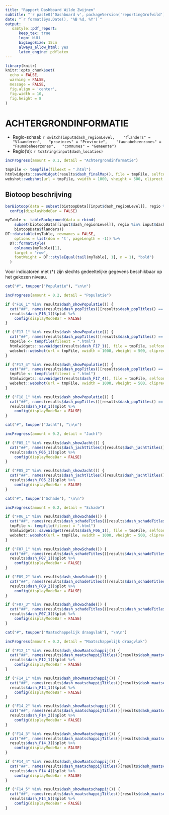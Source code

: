 ```yaml
---
title: "Rapport Dashboard Wilde Zwijnen"
subtitle: "`r paste0('Dashboard v', packageVersion('reportingGrofwild'))`"
date: "`r format(Sys.Date(), '%B %d, %Y')`"
output: 
   oaStyle::pdf_report:
      keep_tex: true
      logo: NULL
      bigLogoSize: 15cm
      always_allow_html: yes
      latex_engine: pdflatex
---
```


```r
library(knitr)
knitr::opts_chunk$set(
  echo = FALSE,
  warning = FALSE, 
  message = FALSE,
  fig.align = 'center',
  fig.width = 10, 
  fig.height = 8
)
```


# ACHTERGRONDINFORMATIE

* Regio-schaal: `r switch(input$dash_regionLevel, 
  "flanders" = "Vlaanderen",
  "provinces" = "Provincie", 
  "faunabeheerzones" = "Faunabeheerzones",
  "communes" = "Gemeente")`
* Regio('s): `r toString(input$dash_locaties)`


```r
incProgress(amount = 0.1, detail = "Achtergrondinformatie")

tmpFile <- tempfile(fileext = ".html")
htmlwidgets::saveWidget(results$dash_finalMap(), file = tmpFile, selfcontained = FALSE)
webshot::webshot(url = tmpFile, vwidth = 1000, vheight = 500, cliprect = "viewport")
```

## Biotoop beschrijving

```r
barBiotoop(data = subset(biotoopData[[input$dash_regionLevel]], regio %in% input$dash_locaties))$plot %>%
  config(displayModeBar = FALSE)
```

```r
myTable <- tableBackground(data = rbind(
    subset(biotoopData[[input$dash_regionLevel]], regio %in% input$dash_locaties), 
    biotoopData$flanders))
DT::datatable(myTable, rownames = FALSE,
    options = list(dom = 't', pageLength = -1)) %>%
  DT::formatStyle(
    colnames(myTable)[1],
    target = "row",
    fontWeight = DT::styleEqual(tail(myTable[, 1], n = 1), "bold")
  )
```

Voor indicatoren met (*) zijn slechts gedeeltelijke gegevens
beschikbaar op het gekozen niveau.

```r
cat("#", toupper("Populatie"), "\n\n")

incProgress(amount = 0.2, detail = "Populatie")

if ("F16_1" %in% results$dash_showPopulatie()) {
  cat("##", names(results$dash_popTitles()[results$dash_popTitles() == "F16_1"]), "\n\n")
  results$dash_F16_1()$plot %>%
    config(displayModeBar = FALSE)
}

if ("F17_1" %in% results$dash_showPopulatie()) {
  cat("##", names(results$dash_popTitles()[results$dash_popTitles() == "F17_1"]), "\n\n")
  tmpFile <- tempfile(fileext = ".html")
  htmlwidgets::saveWidget(results$dash_F17_1(), file = tmpFile, selfcontained = FALSE)
  webshot::webshot(url = tmpFile, vwidth = 1000, vheight = 500, cliprect = "viewport")
}

if ("F17_4" %in% results$dash_showPopulatie()) {
  cat("##", names(results$dash_popTitles()[results$dash_popTitles() == "F17_4"]), "\n\n")
  tmpFile <- tempfile(fileext = ".html")
  htmlwidgets::saveWidget(results$dash_F17_4(), file = tmpFile, selfcontained = FALSE)
  webshot::webshot(url = tmpFile, vwidth = 1000, vheight = 500, cliprect = "viewport")
}

if ("F18_1" %in% results$dash_showPopulatie()) {
  cat("##", names(results$dash_popTitles()[results$dash_popTitles() == "F18_1"]), "\n\n")
  results$dash_F18_1()$plot %>%
    config(displayModeBar = FALSE)
}
```


```r
cat("#", toupper("Jacht"), "\n\n")

incProgress(amount = 0.2, detail = "Jacht")

if ("F05_1" %in% results$dash_showJacht()) {
  cat("##", names(results$dash_jachtTitles()[results$dash_jachtTitles() == "F05_1"]), "\n\n")
  results$dash_F05_1()$plot %>%
    config(displayModeBar = FALSE)
}

if ("F05_2" %in% results$dash_showJacht()) {
  cat("##", names(results$dash_jachtTitles()[results$dash_jachtTitles() == "F05_2"]), "\n\n")
  results$dash_F05_2()$plot %>%
    config(displayModeBar = FALSE)
}
```


```r
cat("#", toupper("Schade"), "\n\n")

incProgress(amount = 0.2, detail = "Schade")

if ("F06_1" %in% results$dash_showSchade()) {
  cat("##", names(results$dash_schadeTitles()[results$dash_schadeTitles() == "F06_1"]), "\n\n")
  tmpFile <- tempfile(fileext = ".html")
  htmlwidgets::saveWidget(results$dash_F06_1(), file = tmpFile, selfcontained = FALSE)
  webshot::webshot(url = tmpFile, vwidth = 1000, vheight = 500, cliprect = "viewport")
}

if ("F07_1" %in% results$dash_showSchade()) {
  cat("##", names(results$dash_schadeTitles()[results$dash_schadeTitles() == "F07_1"]), "\n\n")
  results$dash_F07_1()$plot %>%
    config(displayModeBar = FALSE)
}

if ("F09_2" %in% results$dash_showSchade()) {
  cat("##", names(results$dash_schadeTitles()[results$dash_schadeTitles() == "F09_2"]), "\n\n")
  results$dash_F09_2()$plot %>%
    config(displayModeBar = FALSE)
}

if ("F07_3" %in% results$dash_showSchade()) {
  cat("##", names(results$dash_schadeTitles()[results$dash_schadeTitles() == "F07_3"]), "\n\n")
  results$dash_F07_3()$plot %>%
    config(displayModeBar = FALSE)
}
```


```r
cat("#", toupper("Maatschappelijk draagvlak"), "\n\n")

incProgress(amount = 0.2, detail = "Maatschappelijk draagvlak")

if ("F12_1" %in% results$dash_showMaatschappij()) {
  cat("##", names(results$dash_maatschappijTitles()[results$dash_maatschappijTitles() == "F12_1"]), "\n\n")
  results$dash_F12_1()$plot %>%
    config(displayModeBar = FALSE)
}

if ("F14_1" %in% results$dash_showMaatschappij()) {
  cat("##", names(results$dash_maatschappijTitles()[results$dash_maatschappijTitles() == "F14_1"]), "\n\n")
  results$dash_F14_1()$plot %>%
    config(displayModeBar = FALSE)
}

if ("F14_2" %in% results$dash_showMaatschappij()) {
  cat("##", names(results$dash_maatschappijTitles()[results$dash_maatschappijTitles() == "F14_2"]), "\n\n")
  results$dash_F14_2()$plot %>%
    config(displayModeBar = FALSE)
}

if ("F14_3" %in% results$dash_showMaatschappij()) {
  cat("##", names(results$dash_maatschappijTitles()[results$dash_maatschappijTitles() == "F14_3"]), "\n\n")
  results$dash_F14_3()$plot %>%
    config(displayModeBar = FALSE)
}

if ("F14_4" %in% results$dash_showMaatschappij()) {
  cat("##", names(results$dash_maatschappijTitles()[results$dash_maatschappijTitles() == "F14_4"]), "\n\n")
  results$dash_F14_4()$plot %>%
    config(displayModeBar = FALSE)
}

if ("F14_5" %in% results$dash_showMaatschappij()) {
  cat("##", names(results$dash_maatschappijTitles()[results$dash_maatschappijTitles() == "F14_5"]), "\n\n")
  results$dash_F14_5()$plot %>%
    config(displayModeBar = FALSE)
}
```